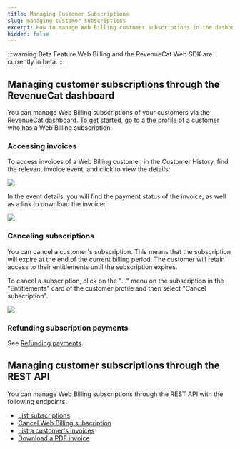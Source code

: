 ```yaml
---
title: Managing Customer Subscriptions
slug: managing-customer-subscriptions
excerpt: How to manage Web Billing customer subscriptions in the dashboard
hidden: false
---
```

:::warning Beta Feature
Web Billing and the RevenueCat Web SDK are currently in beta.
:::

## Managing customer subscriptions through the RevenueCat dashboard
You can manage Web Billing subscriptions of your customers via the RevenueCat dashboard. To get started, go to a the profile of a customer who has a Web Billing subscription.

### Accessing invoices
To access invoices of a Web Billing customer, in the Customer History, find the relevant invoice event, and click to view the details:

![](/images/rc-billing/customer-history-invoice.png)

In the event details, you will find the payment status of the invoice, as well as a link to download the invoice:

![](/images/rc-billing/invoice-details.png)

### Canceling subscriptions
You can cancel a customer's subscription. This means that the subscription will expire at the end of the current billing period. The customer will retain access to their entitlements until the subscription expires.

To cancel a subscription, click on the "..." menu on the subscription in the "Entitlements" card of the customer profile and then select "Cancel subscription".

![](/images/refunding-and-cancelling.png)


### Refunding subscription payments
See [Refunding payments](./refunding-payments).

## Managing customer subscriptions through the REST API
You can manage Web Billing subscriptions through the REST API with the following endpoints:

* [List subscriptions](/api-v2#tag/Customer/operation/list-subscriptions)
* [Cancel Web Billing subscription](/api-v2#tag/Subscription/operation/cancel-subscription)
* [List a customer's invoices](/api-v2#tag/Invoice/operation/list-customer-invoices)
* [Download a PDF invoice](/api-v2#tag/Invoice/operation/get-invoice)
